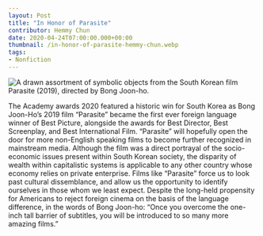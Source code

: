 ---
layout: Post
title: "In Honor of Parasite"
contributor: Hemmy Chun
date: 2020-04-24T07:00:00.000+00:00
thumbnail: /in-honor-of-parasite-hemmy-chun.webp
tags: 
- Nonfiction
---
<div class="center">
    <img src="/images/2020/in-honor-of-parasite-hemmy-chun.jpg"
        alt="A drawn assortment of symbolic objects from the South Korean film Parasite (2019), directed by Bong Joon-ho."
        class="w650" />
</div>

The Academy awards 2020 featured a historic win for South Korea as Bong Joon-Ho’s 2019 film “Parasite” became the first ever foreign language winner of Best Picture, alongside the awards for Best Director, Best Screenplay, and Best International Film. “Parasite” will hopefully open the door for more non-English speaking films to become further recognized in mainstream media. Although the film was a direct portrayal of the socio-economic issues present within South Korean society, the disparity of wealth within capitalistic systems is applicable to any other country whose economy relies on private enterprise. Films like “Parasite” force us to look past cultural dissemblance, and allow us the opportunity to identify ourselves in those whom we least expect. Despite the long-held propensity for Americans to reject foreign cinema on the basis of the language difference, in the words of Bong Joon-ho: “Once you overcome the one-inch tall barrier of subtitles, you will be introduced to so many more amazing films.”
